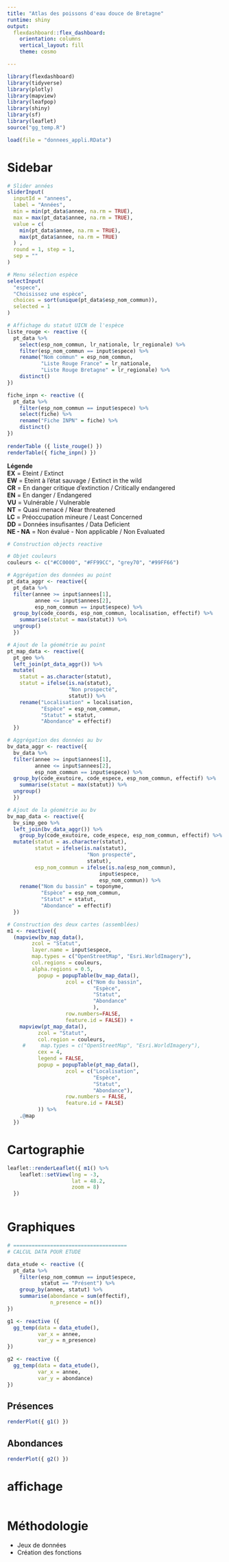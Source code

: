 ```yaml
---
title: "Atlas des poissons d'eau douce de Bretagne"
runtime: shiny
output: 
  flexdashboard::flex_dashboard:
    orientation: columns
    vertical_layout: fill
    theme: cosmo

---
```


```r
library(flexdashboard)
library(tidyverse)
library(plotly)
library(mapview)
library(leafpop)
library(shiny)
library(sf)
library(leaflet)
source("gg_temp.R")
```


```r
load(file = "donnees_appli.RData")
```

Sidebar {.sidebar data-width=350}
=====================================

```r

# Slider années
sliderInput(
  inputId = "annees",
  label = "Années",
  min = min(pt_data$annee, na.rm = TRUE),
  max = max(pt_data$annee, na.rm = TRUE),
  value = c(
    min(pt_data$annee, na.rm = TRUE),
    max(pt_data$annee, na.rm = TRUE)
  ) ,
  round = 1, step = 1,
  sep = ""
)

# Menu sélection espèce
selectInput(
  "espece",
  "Choisissez une espèce",
  choices = sort(unique(pt_data$esp_nom_commun)),
  selected = 1
)

# Affichage du statut UICN de l'espèce
liste_rouge <- reactive ({ 
  pt_data %>%
    select(esp_nom_commun, lr_nationale, lr_regionale) %>% 
    filter(esp_nom_commun == input$espece) %>% 
    rename("Nom commun" = esp_nom_commun,
           "Liste Rouge France" = lr_nationale,
           "Liste Rouge Bretagne" = lr_regionale) %>% 
    distinct()
}) 

fiche_inpn <- reactive ({ 
  pt_data %>%
    filter(esp_nom_commun == input$espece) %>% 
    select(fiche) %>% 
    rename("Fiche INPN" = fiche) %>% 
    distinct()
}) 
  
renderTable ({ liste_rouge() })
renderTable({ fiche_inpn() })

```

__**Légende**__  
**EX** = Eteint / Extinct  
**EW** = Eteint à l'état sauvage / Extinct in the wild  
**CR** = En danger critique d'extinction / Critically endangered  
**EN** = En danger / Endangered  
**VU** = Vulnérable / Vulnerable  
**NT** = Quasi menacé / Near threatened  
**LC** = Préoccupation mineure / Least Concerned  
**DD** = Données insufisantes / Data Deficient  
**NE - NA** = Non évalué - Non applicable / Non Evaluated  


```r

# Construction objects reactive

# Objet couleurs 
couleurs <- c("#CC0000", "#FF99CC", "grey70", "#99FF66")

# Aggrégation des données au point
pt_data_aggr <- reactive({
  pt_data %>% 
  filter(annee >= input$annees[1],
         annee <= input$annees[2],
         esp_nom_commun == input$espece) %>% 
  group_by(code_coords, esp_nom_commun, localisation, effectif) %>%
    summarise(statut = max(statut)) %>% 
  ungroup()
  })

# Ajout de la géométrie au point
pt_map_data <- reactive({ 
  pt_geo %>% 
  left_join(pt_data_aggr()) %>% 
  mutate(
    statut = as.character(statut),
    statut = ifelse(is.na(statut),
                    "Non prospecté",
                    statut)) %>% 
    rename("Localisation" = localisation,
           "Espèce" = esp_nom_commun,
           "Statut" = statut,
           "Abondance" = effectif)
  })

# Aggrégation des données au bv
bv_data_aggr <- reactive({
  bv_data %>% 
  filter(annee >= input$annees[1],
         annee <= input$annees[2],
         esp_nom_commun == input$espece) %>% 
  group_by(code_exutoire, code_espece, esp_nom_commun, effectif) %>%
    summarise(statut = max(statut)) %>% 
  ungroup()
  })

# Ajout de la géométrie au bv
bv_map_data <- reactive({
  bv_simp_geo %>% 
  left_join(bv_data_aggr()) %>% 
    group_by(code_exutoire, code_espece, esp_nom_commun, effectif) %>%
  mutate(statut = as.character(statut),
         statut = ifelse(is.na(statut),
                          "Non prospecté",
                          statut),
         esp_nom_commun = ifelse(is.na(esp_nom_commun),
                              input$espece,
                              esp_nom_commun)) %>% 
    rename("Nom du bassin" = toponyme,
           "Espèce" = esp_nom_commun,
           "Statut" = statut,
           "Abondance" = effectif)
  })

# Construction des deux cartes (assemblées)
m1 <- reactive({
  (mapview(bv_map_data(),
        zcol = "Statut",
        layer.name = input$espece,
        map.types = c("OpenStreetMap", "Esri.WorldImagery"),
        col.regions = couleurs,
        alpha.regions = 0.5,
          popup = popupTable(bv_map_data(),
                   zcol = c("Nom du bassin",
                            "Espèce",
                            "Statut",
                            "Abondance"
                            ),
                   row.numbers=FALSE,
                   feature.id = FALSE)) +
    mapview(pt_map_data(),
          zcol = "Statut",
          col.region = couleurs,
     #     map.types = c("OpenStreetMap", "Esri.WorldImagery"),
          cex = 4,
          legend = FALSE,
          popup = popupTable(pt_map_data(),
                   zcol = c("Localisation",
                            "Espèce",
                            "Statut",
                            "Abondance"),
                   row.numbers = FALSE,
                   feature.id = FALSE)
          )) %>%
    .@map
  })

```


# Cartographie
```r


leaflet::renderLeaflet({ m1() %>%
    leaflet::setView(lng = -3,
                     lat = 48.2,
                     zoom = 8)
  })



```

# Graphiques

```r

# =====================================
# CALCUL DATA POUR ETUDE

data_etude <- reactive ({
  pt_data %>%
    filter(esp_nom_commun == input$espece,
           statut == "Présent") %>%
    group_by(annee, statut) %>%
    summarise(abondance = sum(effectif),
              n_presence = n())
})

g1 <- reactive ({
  gg_temp(data = data_etude(),
          var_x = annee,
          var_y = n_presence)
})

g2 <- reactive ({
  gg_temp(data = data_etude(),
          var_x = annee,
          var_y = abondance)
})

```

## Présences
```r
renderPlot({ g1() })

```

## Abondances
```r

renderPlot({ g2() })

```

# affichage

```r



```


# Méthodologie

- Jeux de données  
- Création des fonctions  